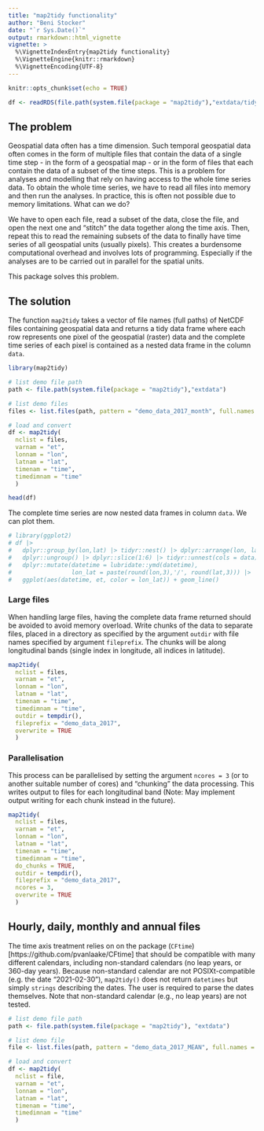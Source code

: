 ```yaml
---
title: "map2tidy functionality"
author: "Beni Stocker"
date: "`r Sys.Date()`"
output: rmarkdown::html_vignette
vignette: >
  %\VignetteIndexEntry{map2tidy functionality}
  %\VignetteEngine{knitr::rmarkdown}
  %\VignetteEncoding{UTF-8}
---
```


```r
knitr::opts_chunk$set(echo = TRUE)

df <- readRDS(file.path(system.file(package = "map2tidy"),"extdata/tidy_map.rds"))
```

## The problem

Geospatial data often has a time dimension. Such temporal geospatial data often comes in the form of multiple files that contain the data of a single time step - in the form of a geospatial map - or in the form of files that each contain the data of a subset of the time steps. This is a problem for analyses and modelling that rely on having access to the whole time series data. To obtain the whole time series, we have to read all files into memory and then run the analyses. In practice, this is often not possible due to memory limitations. What can we do? 

We have to open each file, read a subset of the data, close the file, and open the next one and "stitch" the data together along the time axis. Then, repeat this to read the remaining subsets of the data to finally have time series of all geospatial units (usually pixels). This creates a burdensome computational overhead and involves lots of programming. Especially if the analyses are to be carried out in parallel for the spatial units.

This package solves this problem.

## The solution

The function `map2tidy` takes a vector of file names (full paths) of NetCDF files containing geospatial data and returns a tidy data frame where each row represents one pixel of the geospatial (raster) data and the complete time series of each pixel is contained as a nested data frame in the column `data`.

```r
library(map2tidy)

# list demo file path
path <- file.path(system.file(package = "map2tidy"),"extdata")

# list demo files
files <- list.files(path, pattern = "demo_data_2017_month", full.names = TRUE)

# load and convert
df <- map2tidy(
  nclist = files, 
  varnam = "et",
  lonnam = "lon", 
  latnam = "lat", 
  timenam = "time", 
  timedimnam = "time"
  )
```

```r
head(df)
```

The complete time series are now nested data frames in column `data`. We can plot them.
```r
# library(ggplot2)
# df |>
#   dplyr::group_by(lon,lat) |> tidyr::nest() |> dplyr::arrange(lon, lat) |>
#   dplyr::ungroup() |> dplyr::slice(1:6) |> tidyr::unnest(cols = data) |>
#   dplyr::mutate(datetime = lubridate::ymd(datetime),
#                 lon_lat = paste(round(lon,3),'/', round(lat,3))) |>
#   ggplot(aes(datetime, et, color = lon_lat)) + geom_line()
```

### Large files

When handling large files, having the complete data frame returned should be avoided to avoid memory overload. Write chunks of the data to separate files, placed in a directory as specified by the argument `outdir` with file names specified by argument `fileprefix`. The chunks will be along longitudinal bands (single index in longitude, all indices in latitude).
```r
map2tidy(
  nclist = files, 
  varnam = "et",
  lonnam = "lon", 
  latnam = "lat", 
  timenam = "time", 
  timedimnam = "time",
  outdir = tempdir(), 
  fileprefix = "demo_data_2017", 
  overwrite = TRUE
  )
```

### Parallelisation

This process can be parallelised by setting the argument `ncores = 3` (or to another suitable number of cores) and "chunking" the data processing. This writes output to files for each longitudinal band (Note: May implement output writing for each chunk instead in the future).
```r
map2tidy(
  nclist = files, 
  varnam = "et",
  lonnam = "lon", 
  latnam = "lat", 
  timenam = "time", 
  timedimnam = "time",
  do_chunks = TRUE,
  outdir = tempdir(), 
  fileprefix = "demo_data_2017", 
  ncores = 3,
  overwrite = TRUE
  )
```

## Hourly, daily, monthly and annual files

The time axis treatment relies on on the package (`CFtime`)[https://github.com/pvanlaake/CFtime] that should be compatible with many different calendars, including non-standard calendars (no leap years, or 360-day years). Because non-standard calendar are not POSIXt-compatible (e.g. the date "2021-02-30"), `map2tidy()` does not return `datetimes` but simply `strings` describing the dates. The user is required to parse the dates themselves. Note that non-standard calendar (e.g., no leap years) are not tested.

```r
# list demo file path
path <- file.path(system.file(package = "map2tidy"), "extdata")

# list demo file
file <- list.files(path, pattern = "demo_data_2017_MEAN", full.names = TRUE)

# load and convert
df <- map2tidy(
  nclist = file, 
  varnam = "et",
  lonnam = "lon", 
  latnam = "lat", 
  timenam = "time", 
  timedimnam = "time"
  )
```
